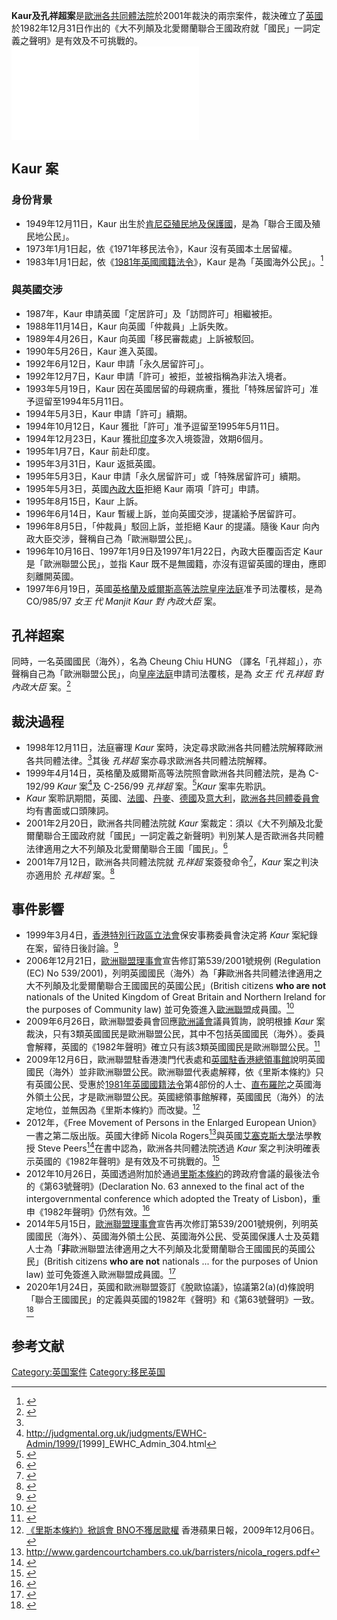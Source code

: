 '''Kaur及孔祥超案'''是[[欧洲法院|歐洲各共同體法院]]於2001年裁決的兩宗案件，裁決確立了[[英國|英國]]於1982年12月31日作出的《大不列顛及北愛爾蘭聯合王國政府就「國民」一詞定義之聲明》是有效及不可挑戰的。
[[File:Declaration_by_the_United_Kingdom_on_31_December_1982_on_the_definition_of_the_term_“nationals”.pdf|thumb]]
==Kaur 案==
===身份背景===
*1949年12月11日，Kaur 出生於[[肯尼亞|肯尼亞殖民地及保護國]]，是為「聯合王國及殖民地公民」。
*1973年1月1日起，依《1971年移民法令》，Kaur 沒有英國本土居留權。
*1983年1月1日起，依《[[1981年英國國籍法令|1981年英國國籍法令]]》，Kaur 是為「英國海外公民」。<ref name="cyberatlantis.com">{{Cite web |url=http://cyberatlantis.com/library/citizenship/EU/united_kingdom/kaur.txt |title=存档副本 |access-date=2013-01-23 |archive-url=https://web.archive.org/web/20160304125445/http://cyberatlantis.com/library/citizenship/EU/united_kingdom/kaur.txt |archive-date=2016-03-04 |dead-url=no }}</ref>

===與英國交涉===
*1987年，Kaur 申請英國「定居許可」及「訪問許可」相繼被拒。
*1988年11月14日，Kaur 向英國「仲裁員」上訴失敗。
*1989年4月26日，Kaur 向英國「移民審裁處」上訴被駁回。
*1990年5月26日，Kaur 進入英國。
*1992年6月12日，Kaur 申請「永久居留許可」。
*1992年12月7日，Kaur 申請「許可」被拒，並被指稱為非法入境者。
*1993年5月19日，Kaur 因在英國居留的母親病重，獲批「特殊居留許可」准予逗留至1994年5月11日。
*1994年5月3日，Kaur 申請「許可」續期。
*1994年10月12日，Kaur 獲批「許可」准予逗留至1995年5月11日。
*1994年12月23日，Kaur 獲批[[印度|印度]]多次入境簽證，效期6個月。
*1995年1月7日，Kaur 前赴印度。
*1995年3月31日，Kaur 返抵英國。
*1995年5月3日，Kaur 申請「永久居留許可」或「特殊居留許可」續期。
*1995年5月3日，英國[[英國內政大臣|內政大臣]]拒絕 Kaur 兩項「許可」申請。
*1995年8月15日，Kaur 上訴。
*1996年6月14日，Kaur 暫緩上訴，並向英國交涉，提議給予居留許可。
*1996年8月5日，「仲裁員」駁回上訴，並拒絕 Kaur 的提議。隨後 Kaur 向內政大臣交涉，聲稱自己為「歐洲聯盟公民」。
*1996年10月16日、1997年1月9日及1997年1月22日，內政大臣覆函否定 Kaur 是「歐洲聯盟公民」，並指 Kaur 既不是無國籍，亦沒有逗留英國的理由，應即刻離開英國。
*1997年6月19日，英國[[英格蘭及威爾斯高等法院|英格蘭及威爾斯高等法院]][[皇座法庭|皇座法庭]]准予司法覆核，是為 CO/985/97 ''女王 代 Manjit Kaur 對 內政大臣'' 案。

==孔祥超案==
同時，一名英國國民（海外），名為 Cheung Chiu HUNG （譯名「孔祥超」），亦聲稱自己為「歐洲聯盟公民」，向[[皇座法庭|皇座法庭]]申請司法覆核，是為 ''女王 代 孔祥超 對 內政大臣'' 案。<ref>{{cite journal|url=https://www.academia.edu/1067099/British_nationals_under_Community_law_The_Kaur_case|title=British Nationals under Community Law: The Kaur Case|first=|last=Shah|publisher=|journal=European Journal of Migration and Law|volume=3|issue=2|pages=271–278|via=www.academia.edu|author=|access-date=2019-05-02|archive-url=https://web.archive.org/web/20190502201335/https://www.academia.edu/1067099/British_nationals_under_Community_law_The_Kaur_case|archive-date=2019-05-02|dead-url=no}}</ref>

==裁決過程==
*1998年12月11日，法庭審理 ''Kaur'' 案時，決定尋求歐洲各共同體法院解釋歐洲各共同體法律。<ref name="cyberatlantis.com"/>其後 ''孔祥超'' 案亦尋求歐洲各共同體法院解釋。
*1999年4月14日，英格蘭及威爾斯高等法院照會歐洲各共同體法院，是為 C-192/99 ''Kaur'' 案<ref>http://judgmental.org.uk/judgments/EWHC-Admin/1999/{{dead link|date=2018年3月 |bot=InternetArchiveBot |fix-attempted=yes }}[1999]_EWHC_Admin_304.html</ref>及 C-256/99 ''孔祥超'' 案。<ref>{{Cite web |url=http://eur-lex.europa.eu/LexUriServ/LexUriServ.do?uri=OJ:C:1999:246:0021:0021:EN:PDF |title=存档副本 |access-date=2013-02-27 |archive-url=https://web.archive.org/web/20140102200652/http://eur-lex.europa.eu/LexUriServ/LexUriServ.do?uri=OJ:C:1999:246:0021:0021:EN:PDF |archive-date=2014-01-02 |dead-url=no }}</ref>''Kaur'' 案率先聆訊。
*''Kaur'' 案聆訊期間，英國、[[法國|法國]]、[[丹麥|丹麥]]、[[德國|德國]]及[[意大利|意大利]]，[[歐洲聯盟委員會|歐洲各共同體委員會]]均有書面或口頭陳詞。
*2001年2月20日，歐洲各共同體法院就 ''Kaur'' 案裁定：須以《大不列顛及北愛爾蘭聯合王國政府就「國民」一詞定義之新聲明》判別某人是否歐洲各共同體法律適用之大不列顛及北愛爾蘭聯合王國「國民」。<ref>{{cite web|url=http://curia.europa.eu/juris/document/document.jsf;jsessionid=9ea7d0f130d5c5420f01ff1448cda696be7e50b56e65.e34KaxiLc3eQc40LaxqMbN4Oa3uOe0?text=&docid=46193&pageIndex=0&doclang=EN&mode=lst&dir=&occ=first&part=1&cid=880266|title=CURIA - Documents|website=curia.europa.eu|access-date=2012-11-22|archive-url=https://web.archive.org/web/20131215104929/http://curia.europa.eu/juris/document/document.jsf;jsessionid=9ea7d0f130d5c5420f01ff1448cda696be7e50b56e65.e34KaxiLc3eQc40LaxqMbN4Oa3uOe0?text=&docid=46193&pageIndex=0&doclang=EN&mode=lst&dir=&occ=first&part=1&cid=880266|archive-date=2013-12-15|dead-url=no}}</ref>
*2001年7月12日，歐洲各共同體法院就 ''孔祥超'' 案簽發命令<ref>{{Cite web |url=http://eur-lex.europa.eu/LexUriServ/LexUriServ.do?uri=OJ:C:2001:289:0005:0005:EN:PDF |title=存档副本 |access-date=2013-02-27 |archive-url=https://web.archive.org/web/20140102201214/http://eur-lex.europa.eu/LexUriServ/LexUriServ.do?uri=OJ:C:2001:289:0005:0005:EN:PDF |archive-date=2014-01-02 |dead-url=no }}</ref>，''Kaur'' 案之判決亦適用於 ''孔祥超'' 案。<ref>{{Cite web |url=http://eur-lex.europa.eu/LexUriServ/LexUriServ.do?uri=OJ:C:2001:289:0006:0006:EN:PDF |title=存档副本 |access-date=2013-02-27 |archive-url=https://web.archive.org/web/20140102201033/http://eur-lex.europa.eu/LexUriServ/LexUriServ.do?uri=OJ:C:2001:289:0006:0006:EN:PDF |archive-date=2014-01-02 |dead-url=no }}</ref>

==事件影響==
*1999年3月4日，[[香港特別行政區立法會|香港特別行政區立法會]]保安事務委員會決定將 ''Kaur'' 案紀錄在案，留待日後討論。<ref>{{Cite web |url=http://www.legco.gov.hk/yr98-99/chinese/panels/se/minutes/se040399.htm |title=存档副本 |access-date=2013-08-29 |archive-url=https://web.archive.org/web/20131227050416/http://www.legco.gov.hk/yr98-99/chinese/panels/se/minutes/se040399.htm |archive-date=2013-12-27 |dead-url=no }}</ref>
*2006年12月21日，[[歐洲聯盟理事會|歐洲聯盟理事會]]宣告修訂第539/2001號規例 (Regulation (EC) No 539/2001)，列明英國國民（海外）為「'''非'''歐洲各共同體法律適用之大不列顛及北愛爾蘭聯合王國國民的英國公民」(British citizens '''who are not''' nationals of the United Kingdom of Great Britain and Northern Ireland for the purposes of Community law) 並可免簽進入[[歐洲聯盟|歐洲聯盟]]成員國。<ref>{{Cite web |url=http://eur-lex.europa.eu/LexUriServ/LexUriServ.do?uri=OJ:L:2006:405:0023:0034:EN:PDF |title=存档副本 |access-date=2013-09-27 |archive-url=https://web.archive.org/web/20121015123157/http://eur-lex.europa.eu/LexUriServ/LexUriServ.do?uri=OJ:L:2006:405:0023:0034:EN:PDF |archive-date=2012-10-15 |dead-url=no }}</ref>
*2009年6月26日，歐洲聯盟委員會回應[[歐洲議會|歐洲議會]]議員質詢，說明根據 ''Kaur'' 案裁決，只有3類英國國民是歐洲聯盟公民，其中不包括英國國民（海外）。委員會解釋，英國的《1982年聲明》確立只有該3類英國國民是歐洲聯盟公民。<ref>{{cite web|url=http://www.europarl.europa.eu/sides/getAllAnswers.do?reference=E-2009-2701&language=EN|title=Answer to a written question - Possible discrimination concerning the right of abode in the United Kingdom - E-2701/2009|website=www.europarl.europa.eu|access-date=2011-12-30|archive-url=https://web.archive.org/web/20131221071836/http://www.europarl.europa.eu/sides/getAllAnswers.do?reference=E-2009-2701&language=EN|archive-date=2013-12-21|dead-url=no}}</ref>
*2009年12月6日，歐洲聯盟駐香港澳門代表處和[[英國駐香港總領事館|英國駐香港總領事館]]說明英國國民（海外）並非歐洲聯盟公民。歐洲聯盟代表處解釋，依《里斯本條約》只有英國公民、受惠於[[1981年英國國籍法令|1981年英國國籍法令]]第4部份的人士、[[直布羅陀|直布羅陀]]之英國海外領土公民，才是歐洲聯盟公民。英國總領事館解釋，英國國民（海外）的法定地位，並無因為《里斯本條約》而改變。<ref>[http://hk.apple.nextmedia.com/template/apple/art_main.php?iss_id=20091206&sec_id=4104&subsec_id=11867&art_id=13494505  《里斯本條約》掀誤會 BNO不獲居歐權] {{Wayback|url=http://hk.apple.nextmedia.com/template/apple/art_main.php?iss_id=20091206&sec_id=4104&subsec_id=11867&art_id=13494505 |date=20100408050511 }} 香港蘋果日報，2009年12月06日。</ref>
*2012年，《Free Movement of Persons in the Enlarged European Union》一書之第二版出版。英國大律師 Nicola Rogers<ref>http://www.gardencourtchambers.co.uk/barristers/nicola_rogers.pdf{{dead link|date=2018年3月 |bot=InternetArchiveBot |fix-attempted=yes }}</ref>與英國[[艾塞克斯大學|艾塞克斯大學]]法學教授 Steve Peers<ref>{{cite web|url=https://www.essex.ac.uk/people/peers91702/steven-peers|title=Profile for Steven Peers at the University of Essex|website=www.essex.ac.uk|access-date=2019-05-02|archive-url=https://web.archive.org/web/20190324115443/https://www.essex.ac.uk/people/peers91702/steven-peers|archive-date=2019-03-24|dead-url=no}}</ref>在書中認為，歐洲各共同體法院透過 ''Kaur'' 案之判決明確表示英國的《1982年聲明》是有效及不可挑戰的。<ref>{{Cite book|url=http://books.google.com.hk/books?id=FmPwJnCA34MC&pg=PR32&lpg=PR32&dq=THE+SECRETARY+OF+STATE+FOR+THE+HOME+DEPARTMENT+EX+PARTE+cheung+hung&source=bl&ots=APHIVrofA0&sig=wNE7UFdYbsB4qKnj_pmSfwLC9-c&hl=zh-TW&sa=X&ei=_nYuUYG7I4yQiQeuzoCQDA&redir_esc=y#v=onepage&q=hung&f=false|last=Rogers|first=Nicola|last2=Scannell|first2=Rick|last3=Walsh|first3=John|date=2012|publisher=Sweet & Maxwell|isbn=9780414023079|language=en|chapter=Free Movement of Persons in the Enlarged European Union|title=|access-date=2013-02-27|archive-url=https://web.archive.org/web/20131215110216/http://books.google.com.hk/books?id=FmPwJnCA34MC&pg=PR32&lpg=PR32&dq=THE+SECRETARY+OF+STATE+FOR+THE+HOME+DEPARTMENT+EX+PARTE+cheung+hung&source=bl&ots=APHIVrofA0&sig=wNE7UFdYbsB4qKnj_pmSfwLC9-c&hl=zh-TW&sa=X&ei=_nYuUYG7I4yQiQeuzoCQDA&redir_esc=y#v=onepage&q=hung&f=false|archive-date=2013-12-15|dead-url=no}}</ref>
*2012年10月26日，英國透過附加於通過[[里斯本條約|里斯本條約]]的跨政府會議的最後法令的《第63號聲明》(Declaration No. 63 annexed to the final act of the intergovernmental conference which adopted the Treaty of Lisbon)，重申《1982年聲明》仍然有效。<ref>{{cite web|url=https://eur-lex.europa.eu/resource.html?uri=cellar:2bf140bf-a3f8-4ab2-b506-fd71826e6da6.0023.02/DOC_5&format=PDF|title=Declarations annexed to the final act of the intergovernmental conference which adopted the Treaty of Lisbon|date=2012-10-26|accessdate=2021-02-07|archive-date=2019-04-02|archive-url=https://web.archive.org/web/20190402022400/https://eur-lex.europa.eu/resource.html?uri=cellar%3A2bf140bf-a3f8-4ab2-b506-fd71826e6da6.0023.02%2FDOC_5&format=PDF|dead-url=no}}</ref>
*2014年5月15日，[[歐洲聯盟理事會|歐洲聯盟理事會]]宣告再次修訂第539/2001號規例，列明英國國民（海外）、英國海外領土公民、英國海外公民、受英國保護人士及英籍人士為「'''非'''歐洲聯盟法律適用之大不列顛及北愛爾蘭聯合王國國民的英國公民」(British citizens '''who are not''' nationals ... for the purposes of Union law) 並可免簽進入歐洲聯盟成員國。<ref>{{Cite web |url=http://eur-lex.europa.eu/legal-content/EN/TXT/PDF/?uri=OJ:L:2014:149:FULL&from=EN |title=存档副本 |access-date=2015-06-22 |archive-url=https://web.archive.org/web/20170824024444/http://eur-lex.europa.eu/legal-content/EN/TXT/PDF/?uri=OJ:L:2014:149:FULL&from=EN |archive-date=2017-08-24 |dead-url=no }}</ref>
*2020年1月24日，英國和歐洲聯盟簽訂《脫歐協議》，協議第2(a)(d)條說明「聯合王國國民」的定義與英國的1982年《聲明》和《第63號聲明》一致。<ref>{{cite web|url=https://assets.publishing.service.gov.uk/government/uploads/system/uploads/attachment_data/file/862063/TS3202_1.PDF|title=Agreement on the withdrawal of the United Kingdom of Great Britain and Northern Ireland from the European Union and the European Atomic Energy Community|date=2020-01-24|accessdate=2020-09-07|archive-date=2020-11-10|archive-url=https://web.archive.org/web/20201110214757/https://assets.publishing.service.gov.uk/government/uploads/system/uploads/attachment_data/file/862063/TS3202_1.PDF|dead-url=no}}</ref>

== 参考文献 ==
{{Reflist|30em}}

[[Category:英国案件|Category:英国案件]]
[[Category:移民英国|Category:移民英国]]